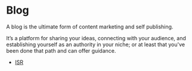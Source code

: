 
<Meta title="design system/organisms/blog" />

# Blog

A blog is the ultimate form of content marketing and self publishing.

It’s a platform for sharing your ideas, connecting with your audience, and establishing yourself as an authority in your niche; or at least that you've been done that path and can offer guidance.

<Canvas>
  <Story name="blog">
    <Blog />
  </Story>
</Canvas>

- [ISR](https://vercel.com/docs/incremental-static-regeneration)
